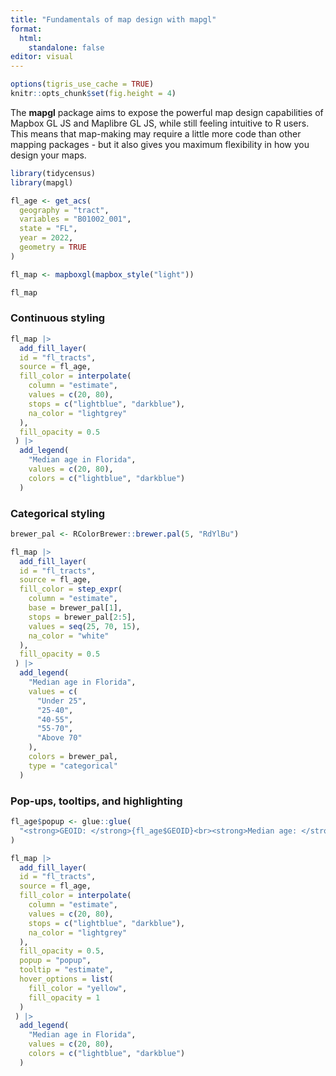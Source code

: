 ```yaml
---
title: "Fundamentals of map design with mapgl"
format: 
  html: 
    standalone: false
editor: visual
---
```


```r
options(tigris_use_cache = TRUE)
knitr::opts_chunk$set(fig.height = 4)

```

The **mapgl** package aims to expose the powerful map design capabilities of Mapbox GL JS and Maplibre GL JS, while still feeling intuitive to R users. This means that map-making may require a little more code than other mapping packages - but it also gives you maximum flexibility in how you design your maps.

```r
library(tidycensus)
library(mapgl)

fl_age <- get_acs(
  geography = "tract",
  variables = "B01002_001",
  state = "FL",
  year = 2022,
  geometry = TRUE
)

fl_map <- mapboxgl(mapbox_style("light")) 

fl_map
```

### Continuous styling

```r
fl_map |> 
  add_fill_layer(
  id = "fl_tracts",
  source = fl_age,
  fill_color = interpolate(
    column = "estimate",
    values = c(20, 80),
    stops = c("lightblue", "darkblue"),
    na_color = "lightgrey"
  ),
  fill_opacity = 0.5
 ) |> 
  add_legend(
    "Median age in Florida",
    values = c(20, 80),
    colors = c("lightblue", "darkblue")
  )
```

### Categorical styling

```r
brewer_pal <- RColorBrewer::brewer.pal(5, "RdYlBu")

fl_map |> 
  add_fill_layer(
  id = "fl_tracts",
  source = fl_age,
  fill_color = step_expr(
    column = "estimate",
    base = brewer_pal[1],
    stops = brewer_pal[2:5],
    values = seq(25, 70, 15),
    na_color = "white"
  ),
  fill_opacity = 0.5
 ) |> 
  add_legend(
    "Median age in Florida",
    values = c(
      "Under 25",
      "25-40",
      "40-55",
      "55-70",
      "Above 70"
    ),
    colors = brewer_pal,
    type = "categorical"
  )
```

### Pop-ups, tooltips, and highlighting

```r
fl_age$popup <- glue::glue(
  "<strong>GEOID: </strong>{fl_age$GEOID}<br><strong>Median age: </strong>{fl_age$estimate}"
)

fl_map |> 
  add_fill_layer(
  id = "fl_tracts",
  source = fl_age,
  fill_color = interpolate(
    column = "estimate",
    values = c(20, 80),
    stops = c("lightblue", "darkblue"),
    na_color = "lightgrey"
  ),
  fill_opacity = 0.5,
  popup = "popup",
  tooltip = "estimate",
  hover_options = list(
    fill_color = "yellow",
    fill_opacity = 1
  )
 ) |> 
  add_legend(
    "Median age in Florida",
    values = c(20, 80),
    colors = c("lightblue", "darkblue")
  )
```
